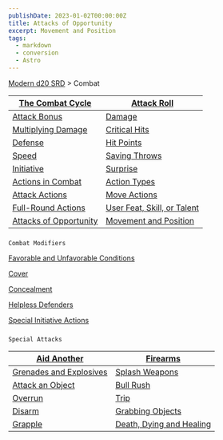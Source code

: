 ```yaml
---
publishDate: 2023-01-02T00:00:00Z
title: Attacks of Opportunity
excerpt: Movement and Position
tags:
  - markdown
  - conversion
  - Astro
---
```


[Modern d20 SRD](/#modernD20) > Combat

| [The Combat Cycle](modern-d20-srd-combat-combat-cycle) | [Attack Roll](modern-d20-srd-combat-attack-roll) |
|---|---|
| [Attack Bonus](modern-d20-srd-combat-attack-bonus) | [Damage](modern-d20-srd-combat-damage) |
| [Multiplying Damage](modern-d20-srd-combat-multiplying-damage) | [Critical Hits](modern-d20-srd-combat-critical-hits) |
| [Defense](modern-d20-srd-combat-defense) | [Hit Points](modern-d20-srd-combat-hit-points) |
| [Speed](modern-d20-srd-combat-speed) | [Saving Throws](modern-d20-srd-combat-saving-throws) |
| [Initiative](modern-d20-srd-combat-initiative) | [Surprise](modern-d20-srd-combat-surprise) |
| [Actions in Combat](modern-d20-srd-combat-actions-in-combat) | [Action Types](modern-d20-srd-combat-action-types) |
| [Attack Actions](modern-d20-srd-combat-attack-actions) | [Move Actions](modern-d20-srd-combat-move-actions) |
| [Full-Round Actions](modern-d20-srd-combat-full-round-actions) | [User Feat, Skill, or Talent](modern-d20-srd-combat-use-feat-skill-talent) |
| [Attacks of Opportunity](modern-d20-srd-combat-attacks-of-opportunity) | [Movement and Position](modern-d20-srd-combat-movement-and-position) |
###

    Combat Modifiers

[Favorable and Unfavorable Conditions](modern-d20-srd-combat-favorable-unfavorable-conditions)

[Cover](modern-d20-srd-combat-cover)

[Concealment](modern-d20-srd-combat-concealment)

[Helpless Defenders](modern-d20-srd-combat-helpless-defenders)

[Special Initiative Actions](modern-d20-srd-combat-special-initiative-actions)

###

    Special Attacks

| [Aid Another](modern-d20-srd-combat-aid-another) | [Firearms](modern-d20-srd-combat-firearms) |
|---|---|
| [Grenades and Explosives](modern-d20-srd-combat-grenades-explosives) | [Splash Weapons](modern-d20-srd-combat-splash-weapons) |
| [Attack an Object](modern-d20-srd-combat-attack-an-object) | [Bull Rush](modern-d20-srd-combat-bull-rush) |
| [Overrun](modern-d20-srd-combat-overrun) | [Trip](modern-d20-srd-combat-trip) |
| [Disarm](modern-d20-srd-combat-disarm) | [Grabbing Objects](modern-d20-srd-combat-grabbing-objects) |
| [Grapple](modern-d20-srd-combat-grapple) | [Death, Dying and Healing](modern-d20-srd-combat-death-dying-healing) |

